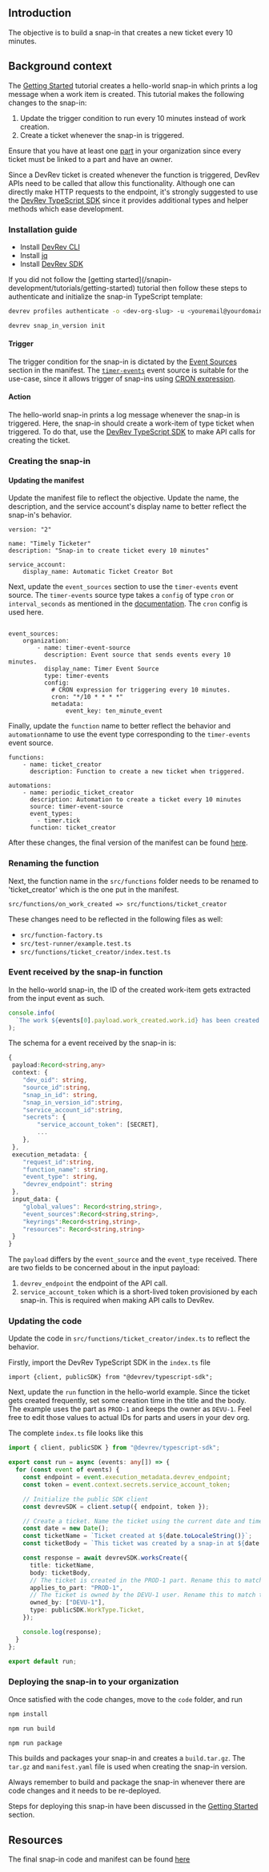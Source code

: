## Introduction

The objective is to build a snap-in that creates a new ticket every 10 minutes.

## Background context

The [Getting Started](/snapin-development/tutorials/getting-started) tutorial creates a hello-world snap-in which prints a log message when a work item is created.
This tutorial makes the following changes to the snap-in:
1. Update the trigger condition to run every 10 minutes instead of work
   creation.
2. Create a ticket whenever the snap-in is triggered.

Ensure that you have at least one [part](https://docs.devrev.ai/product/parts#product-or-service) in your organization since every
ticket must be linked to a part and have an owner.

Since a DevRev ticket is created whenever the function is triggered,
DevRev APIs need to be called that allow this
functionality. Although one can directly make HTTP requests to the endpoint,
it's strongly suggested to use the
[DevRev TypeScript SDK](https://www.npmjs.com/package/@devrev/typescript-sdk)
since it provides additional types and helper methods which ease development.

<Steps>

### Installation guide

- Install [DevRev CLI](/snapin-development/references/cli-install)
- Install [jq](https://stedolan.github.io/jq)
- Install [DevRev SDK](https://www.npmjs.com/package/@devrev/typescript-sdk?activeTab=readme)

<Callout intent="info">
If you did not follow the [getting started](/snapin-development/tutorials/getting-started) tutorial then follow these steps to authenticate and initialize the snap-in TypeScript template:

```bash
devrev profiles authenticate -o <dev-org-slug> -u <youremail@yourdomain.com>
```

```bash
devrev snap_in_version init
```
</Callout>

#### Trigger

The trigger condition for the snap-in is dictated by the
[Event Sources](/snapin-development/references/event-sources)
section in the manifest. The [`timer-events`](/snapin-development/references/event-sources#timer-based-event-sources)
event source is suitable for the use-case, since it allows trigger of snap-ins
using [CRON expression](https://crontab.guru/).

#### Action

The hello-world snap-in prints a log message whenever the snap-in is triggered.
Here, the snap-in should create a work-item of type ticket when triggered. To do
that, use the
[DevRev TypeScript SDK](https://www.npmjs.com/package/@devrev/typescript-sdk) to
make API calls for creating the ticket.

### Creating the snap-in

#### Updating the manifest

Update the manifest file to reflect the objective. Update the name, the
description, and the service account's display name to better reflect the
snap-in's behavior.

```yaml, manifest.yaml
version: "2"

name: "Timely Ticketer"
description: "Snap-in to create ticket every 10 minutes"

service_account:
    display_name: Automatic Ticket Creator Bot
```

Next, update the `event_sources` section to use the `timer-events` event source.
The `timer-events` source type takes a `config` of type `cron` or
`interval_seconds` as mentioned in the
[documentation](/snapin-development/references/event-sources#timer-based-event-sources).
The `cron` config is used here.

```yaml, manifest.yaml

event_sources:
    organization:
        - name: timer-event-source
          description: Event source that sends events every 10 minutes.
          display_name: Timer Event Source
          type: timer-events
          config:
            # CRON expression for triggering every 10 minutes.
            cron: "*/10 * * * *"
            metadata:
                event_key: ten_minute_event
```

Finally, update the `function` name to better reflect the behavior and
`automation`name to use the event type corresponding to the `timer-events` event
source.

```yaml, manifest.yaml
functions:
    - name: ticket_creator
      description: Function to create a new ticket when triggered.

automations:
    - name: periodic_ticket_creator
      description: Automation to create a ticket every 10 minutes
      source: timer-event-source
      event_types:
        - timer.tick
      function: ticket_creator
```

After these changes, the final version of the manifest can be found
[here](https://github.com/devrev/snap-in-examples/blob/main/6-timer-ticket-creator/manifest.yaml).

### Renaming the function

Next, the function name in the `src/functions` folder needs to be renamed to
'ticket_creator' which is the one put in the manifest.

```
src/functions/on_work_created => src/functions/ticket_creator
```

These changes need to be reflected in the following files as well:

- `src/function-factory.ts`
- `src/test-runner/example.test.ts`
- `src/functions/ticket_creator/index.test.ts`

### Event received by the snap-in function

In the hello-world snap-in, the ID of the created work-item gets extracted from
the input event as such.

```js
console.info(
  `The work ${events[0].payload.work_created.work.id} has been created.`
);
```

The schema for a event received by the snap-in is:

```ts
{
 payload:Record<string,any>
 context: {
    "dev_oid": string,
    "source_id":string,
    "snap_in_id": string,
    "snap_in_version_id":string,
    "service_account_id":string,
    "secrets": {
        "service_account_token": [SECRET],
        ...
    },
 },
 execution_metadata: {
    "request_id":string,
    "function_name": string,
    "event_type": string,
    "devrev_endpoint": string
 },
 input_data: {
    "global_values": Record<string,string>,
    "event_sources":Record<string,string>,
    "keyrings":Record<string,string>,
    "resources": Record<string,string>
 }
}
```

The `payload` differs by the `event_source` and the `event_type` received. There
are two fields to be concerned about in the input payload:

1. `devrev_endpoint` the endpoint of the API call.
2. `service_account_token` which is a short-lived token provisioned by each
   snap-in. This is required when making API calls to DevRev.

### Updating the code

Update the code in `src/functions/ticket_creator/index.ts` to reflect the
behavior.

Firstly, import the DevRev TypeScript SDK in the `index.ts` file

```ts, index.ts
import {client, publicSDK} from "@devrev/typescript-sdk";
```

Next, update the `run` function in the hello-world example. Since the ticket
gets created frequently, set some creation time in the title and the body. The
example uses the part as `PROD-1` and keeps the owner as `DEVU-1`. Feel free to
edit those values to actual IDs for parts and users in your dev org.

The complete `index.ts` file looks like this

```ts
import { client, publicSDK } from "@devrev/typescript-sdk";

export const run = async (events: any[]) => {
  for (const event of events) {
    const endpoint = event.execution_metadata.devrev_endpoint;
    const token = event.context.secrets.service_account_token;

    // Initialize the public SDK client
    const devrevSDK = client.setup({ endpoint, token });

    // Create a ticket. Name the ticket using the current date and time.
    const date = new Date();
    const ticketName = `Ticket created at ${date.toLocaleString()}`;
    const ticketBody = `This ticket was created by a snap-in at ${date.toLocaleString()}`;

    const response = await devrevSDK.worksCreate({
      title: ticketName,
      body: ticketBody,
      // The ticket is created in the PROD-1 part. Rename this to match your part.
      applies_to_part: "PROD-1",
      // The ticket is owned by the DEVU-1 user. Rename this to match the required user.
      owned_by: ["DEVU-1"],
      type: publicSDK.WorkType.Ticket,
    });

    console.log(response);
  }
};

export default run;
```

### Deploying the snap-in to your organization

Once satisfied with the code changes, move to the `code` folder, and run

```bash
npm install

npm run build

npm run package

```

This builds and packages your snap-in and creates a `build.tar.gz`. The `tar.gz`
and `manifest.yaml` file is used when creating the snap-in version.

<Callout intent="note">

Always remember to build and package the snap-in whenever there are code changes
and it needs to be re-deployed.

</Callout>

Steps for deploying this snap-in have been discussed in the
[Getting Started](/snapin-development/tutorials/getting-started) section.

</Steps>

## Resources

The final snap-in code and manifest can be found
[here](https://github.com/devrev/snap-in-examples/tree/main/6-timer-ticket-creator)
